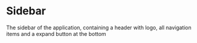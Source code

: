 
<Meta of={Story} />

# Sidebar

The sidebar of the application, containing a header with logo, all navigation items
and a expand button at the bottom

<Primary />
<Controls />

